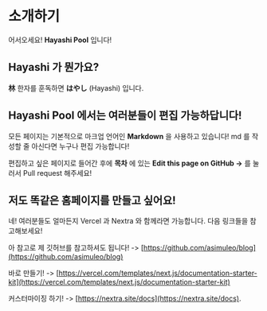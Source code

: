 # 소개하기
 
어서오세요! **Hayashi Pool** 입니다!

## Hayashi 가 뭔가요?

**林** 한자를 훈독하면 **はやし** (Hayashi) 입니다.

## Hayashi Pool 에서는 여러분들이 편집 가능하답니다!

모든 페이지는 기본적으로 마크업 언어인 **Markdown** 을 사용하고 있습니다! md 를 작성할 줄 아신다면 누구나 편집 가능합니다!

편집하고 싶은 페이지로 들어간 후에 **목차** 에 있는 **Edit this page on GitHub →** 를 눌러서 Pull request 해주세요!

## 저도 똑같은 홈페이지를 만들고 싶어요!

네! 여러분들도 얼마든지 Vercel 과 Nextra 와 함께라면 가능합니다. 다음 링크들을 참고해보세요!

아 참고로 제 깃허브를 참고하셔도 됩니다! ->
[https://github.com/asimuleo/blog](https://github.com/asimuleo/blog)

바로 만들기! ->
[https://vercel.com/templates/next.js/documentation-starter-kit](https://vercel.com/templates/next.js/documentation-starter-kit)

커스터마이징 하기! ->
[https://nextra.site/docs](https://nextra.site/docs).
